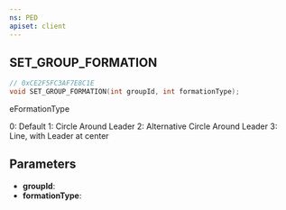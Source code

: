 ```yaml
---
ns: PED
apiset: client
---
```

## SET_GROUP_FORMATION

```c
// 0xCE2F5FC3AF7E8C1E
void SET_GROUP_FORMATION(int groupId, int formationType);
```

eFormationType

0: Default
1: Circle Around Leader
2: Alternative Circle Around Leader
3: Line, with Leader at center

## Parameters
* **groupId**:
* **formationType**: